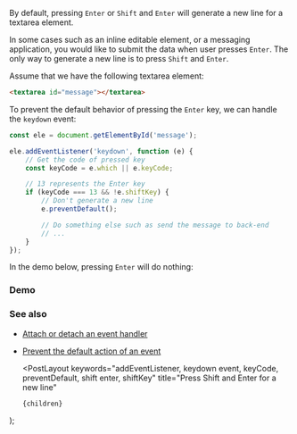 
By default, pressing `Enter` or `Shift` and `Enter` will generate a new line for a textarea element.

In some cases such as an inline editable element, or a messaging application, you would like to submit the data when user presses `Enter`. The only way to generate a new line is to press `Shift` and `Enter`.

Assume that we have the following textarea element:

```html
<textarea id="message"></textarea>
```

To prevent the default behavior of pressing the `Enter` key, we can handle the `keydown` event:

```js
const ele = document.getElementById('message');

ele.addEventListener('keydown', function (e) {
    // Get the code of pressed key
    const keyCode = e.which || e.keyCode;

    // 13 represents the Enter key
    if (keyCode === 13 && !e.shiftKey) {
        // Don't generate a new line
        e.preventDefault();

        // Do something else such as send the message to back-end
        // ...
    }
});
```

In the demo below, pressing `Enter` will do nothing:

### Demo

<Demo title="Press Shift and Enter for a new line" url="/demo/press-shift-and-enter-for-a-new-line/index.html" />

### See also

-   [Attach or detach an event handler](/attach-or-detach-an-event-handler)
-   [Prevent the default action of an event](/prevent-the-default-action-of-an-event)

    <PostLayout
        keywords="addEventListener, keydown event, keyCode, preventDefault, shift enter, shiftKey"
        title="Press Shift and Enter for a new line"
    >
        {children}
    </PostLayout>
);
